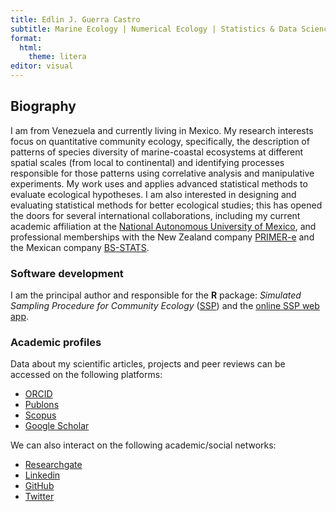 ```yaml
---
title: Edlin J. Guerra Castro
subtitle: Marine Ecology | Numerical Ecology | Statistics & Data Science
format:
  html:
    theme: litera
editor: visual
---
```


## Biography

I am from Venezuela and currently living in Mexico. My research interests focus on quantitative community ecology, specifically, the description of patterns of species diversity of marine-coastal ecosystems at different spatial scales (from local to continental) and identifying processes responsible for those patterns using correlative analysis and manipulative experiments. My work uses and applies advanced statistical methods to evaluate ecological hypotheses. I am also interested in designing and evaluating statistical methods for better ecological studies; this has opened the doors for several international collaborations, including my current academic affiliation at the [National Autonomous University of Mexico](http://enesmerida.unam.mx/#/investigacion), and professional memberships with the New Zealand company [PRIMER-e](https://www.primer-e.com/about/) and the Mexican company [BS-STATS](www.bs-stats.com).

### Software development

I am the principal author and responsible for the **R** package: *Simulated Sampling Procedure for Community Ecology* ([SSP](https://edlin.shinyapps.io/ssp_web/)) and the [online SSP web app](https://edlin.shinyapps.io/ssp_web/).

### Academic profiles

Data about my scientific articles, projects and peer reviews can be accessed on the following platforms:

-   [ORCID](https://orcid.org/0000-0003-3529-4507)
-   [Publons](https://publons.com/wos-op/researcher/1363219/edlin-guerra-castro/)
-   [Scopus](https://www.scopus.com/authid/detail.uri?authorId=16022128500)
-   [Google Scholar](https://scholar.google.com/citations?user=Bsdh8WsAAAAJ&hl=en&authuser=1)


We can also interact on the following academic/social networks:

-   [Researchgate](https://www.researchgate.net/profile/Edlin-Guerra-Castro)
-   [Linkedin](https://www.linkedin.com/in/edlin-j-guerra-castro-11125035)
-   [GitHub](https://github.com/edlinguerra)
-   [Twitter](https://twitter.com/edlinguerra)